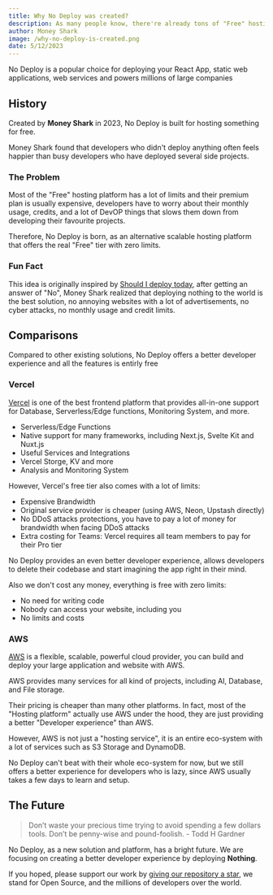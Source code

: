```yaml
---
title: Why No Deploy was created?
description: As many people know, there're already tons of "Free" hosting platform out there, what is the reason we created No Deploy?
author: Money Shark
image: /why-no-deploy-is-created.png
date: 5/12/2023
---
```


No Deploy is a popular choice for deploying your React App, static web applications, web services and powers millions of large companies

## History

Created by **Money Shark** in 2023, No Deploy is built for hosting something for free.

Money Shark found that developers who didn't deploy anything often feels happier than busy developers who have deployed several side projects.

### The Problem

Most of the "Free" hosting platform has a lot of limits and their premium plan is usually expensive, developers have to worry about their monthly usage, credits, and a lot of DevOP things that slows them down from developing their favourite projects.

Therefore, No Deploy is born, as an alternative scalable hosting platform that offers the real "Free" tier with zero limits.

### Fun Fact

This idea is originally inspired by [Should I deploy today](https://shouldideploy.today/), after getting an answer of "No", Money Shark realized that deploying nothing to the world is the best solution, no annoying websites with a lot of advertisements, no cyber attacks, no monthly usage and credit limits.

## Comparisons

Compared to other existing solutions, No Deploy offers a better developer experience and all the features is entirly free

### Vercel

[Vercel](https://vercel.com) is one of the best frontend platform that provides all-in-one support for Database, Serverless/Edge functions, Monitoring System, and more.

- Serverless/Edge Functions
- Native support for many frameworks, including Next.js, Svelte Kit and Nuxt.js
- Useful Services and Integrations
- Vercel Storge, KV and more
- Analysis and Monitoring System

However, Vercel's free tier also comes with a lot of limits:

- Expensive Brandwidth
- Original service provider is cheaper (using AWS, Neon, Upstash directly)
- No DDoS attacks protections, you have to pay a lot of money for brandwidth when facing DDoS attacks
- Extra costing for Teams: Vercel requires all team members to pay for their Pro tier

No Deploy provides an even better developer experience, allows developers to delete their codebase and start imagining the app right in their mind.

Also we don't cost any money, everything is free with zero limits:

- No need for writing code
- Nobody can access your website, including you
- No limits and costs

### AWS

[AWS](https://aws.amazon.com) is a flexible, scalable, powerful cloud provider, you can build and deploy your large application and website with AWS.

AWS provides many services for all kind of projects, including AI, Database, and File storage.

Their pricing is cheaper than many other platforms. In fact, most of the "Hosting platform" actually use AWS under the hood, they are just providing a better "Developer experience" than AWS.

However, AWS is not just a "hosting service", it is an entire eco-system with a lot of services such as S3 Storage and DynamoDB.

No Deploy can't beat with their whole eco-system for now, but we still offers a better experience for developers who is lazy, since AWS usually takes a few days to learn and setup.

## The Future

> Don’t waste your precious time trying to avoid spending a few dollars tools. Don’t be penny-wise and pound-foolish. - Todd H Gardner

No Deploy, as a new solution and platform, has a bright future. We are focusing on creating a better developer experience by deploying **Nothing**.

If you hoped, please support our work by [giving our repository a star](https://github.com/fuma-nama/nodeploy), we stand for Open Source, and the millions of developers over the world.
